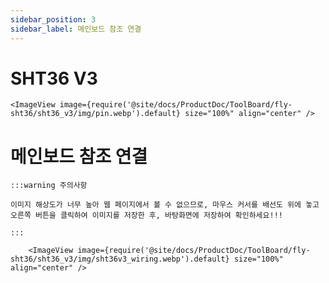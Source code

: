 ```yaml
---
sidebar_position: 3
sidebar_label: 메인보드 참조 연결
---
```




# SHT36 V3

    <ImageView image={require('@site/docs/ProductDoc/ToolBoard/fly-sht36/sht36_v3/img/pin.webp').default} size="100%" align="center" />


# 메인보드 참조 연결

    :::warning 주의사항

    이미지 해상도가 너무 높아 웹 페이지에서 볼 수 없으므로, 마우스 커서를 배선도 위에 놓고 오른쪽 버튼을 클릭하여 이미지를 저장한 후, 바탕화면에 저장하여 확인하세요!!!

    :::

        <ImageView image={require('@site/docs/ProductDoc/ToolBoard/fly-sht36/sht36_v3/img/sht36v3_wiring.webp').default} size="100%" align="center" />